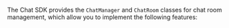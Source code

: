 <PlatformWrapper platform="android">

The <Vg k="COMPANY"/> Chat SDK provides the `ChatManager` and `ChatRoom` classes for chat room management, which allow you to implement the following features:

</PlatformWrapper>